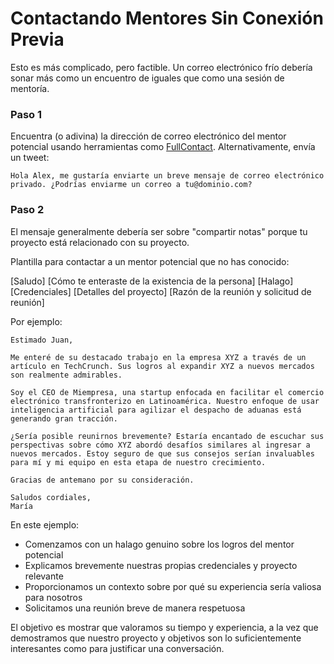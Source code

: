 
# Contactando Mentores Sin Conexión Previa

Esto es más complicado, pero factible. Un correo electrónico frío debería sonar más como un encuentro de iguales que como una sesión de mentoría.

<Steps>

### Paso 1

Encuentra (o adivina) la dirección de correo electrónico del mentor potencial usando herramientas como [FullContact](https://www.fullcontact.com/). Alternativamente, envía un tweet: 

```
Hola Alex, me gustaría enviarte un breve mensaje de correo electrónico privado. ¿Podrías enviarme un correo a tu@dominio.com?
```

### Paso 2 

El mensaje generalmente debería ser sobre "compartir notas" porque tu proyecto está relacionado con su proyecto.

</Steps>

<Callout>
Plantilla para contactar a un mentor potencial que no has conocido:

[Saludo] [Cómo te enteraste de la existencia de la persona] [Halago] [Credenciales] [Detalles del proyecto] [Razón de la reunión y solicitud de reunión]
</Callout>

Por ejemplo:

```
Estimado Juan,

Me enteré de su destacado trabajo en la empresa XYZ a través de un artículo en TechCrunch. Sus logros al expandir XYZ a nuevos mercados son realmente admirables. 

Soy el CEO de Miempresa, una startup enfocada en facilitar el comercio electrónico transfronterizo en Latinoamérica. Nuestro enfoque de usar inteligencia artificial para agilizar el despacho de aduanas está generando gran tracción.

¿Sería posible reunirnos brevemente? Estaría encantado de escuchar sus perspectivas sobre cómo XYZ abordó desafíos similares al ingresar a nuevos mercados. Estoy seguro de que sus consejos serían invaluables para mí y mi equipo en esta etapa de nuestro crecimiento.

Gracias de antemano por su consideración.

Saludos cordiales,
María
```

En este ejemplo:

- Comenzamos con un halago genuino sobre los logros del mentor potencial
- Explicamos brevemente nuestras propias credenciales y proyecto relevante
- Proporcionamos un contexto sobre por qué su experiencia sería valiosa para nosotros
- Solicitamos una reunión breve de manera respetuosa

El objetivo es mostrar que valoramos su tiempo y experiencia, a la vez que demostramos que nuestro proyecto y objetivos son lo suficientemente interesantes como para justificar una conversación.